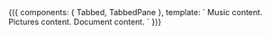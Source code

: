 

<Meta title="Layouts/Tabs" />

<Preview>
  <Story name="Tab" parameters={{
    design: figmaConfig('933%3A1')
  }}>{({
  components: { Tabbed, TabbedPane },
  template: `
    <Tabbed>
      <TabbedPane title="Music">Music content.</TabbedPane>
      <TabbedPane title="Pictures">Pictures content.</TabbedPane>
      <TabbedPane title="Document">Document content.</TabbedPane>
    </Tabbed>`
})}</Story>
</Preview>
